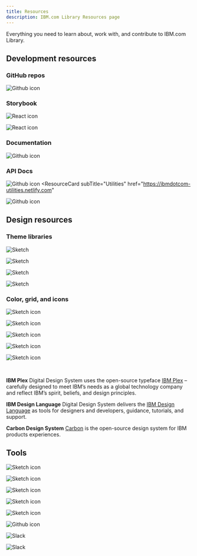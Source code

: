 ```yaml
---
title: Resources
description: IBM.com Library Resources page
---
```


<PageDescription>

Everything you need to learn about, work with, and contribute to IBM.com Library.

</PageDescription>

## Development resources

### GitHub repos
<Row className="resource-card-group">
  <Column colMd={4} colLg={4} noGutterSm>
<ResourceCard
  subTitle="IBM.com Library"
  href="https://github.com/carbon-design-system/ibm-dotcom-library"
>

![Github icon](./../../images/icon/github-icon.svg)
</ResourceCard>
  </Column>
</Row>

### Storybook

<Row className="resource-card-group">
  <Column colMd={4} colLg={4} noGutterSm>
<ResourceCard
  subTitle="IBM.com Library Components React Storybook"
  href="https://ibmdotcom-react.netlify.com"
>

![React icon](./../../images/icon/react-icon.svg)

</ResourceCard>
  </Column>
  <Column colMd={4} colLg={4} noGutterSm>
<ResourceCard
  subTitle="IBM.com Library Patterns React Storybook – experimental"
  href="https://ibmdotcom-patterns-react-experimental.netlify.com"
>

![React icon](../../images/icon/react-icon.svg)

</ResourceCard>
  </Column>
</Row>

### Documentation
<Row className="resource-card-group">
  <Column colMd={4} colLg={4} noGutterSm>
<ResourceCard
  subTitle="Building for IBM.com"
  href="https://github.com/carbon-design-system/ibm-dotcom-library/blob/master/docs/building-for-ibm-dotcom.md"
>

![Github icon](./../../images/icon/github-icon.svg)
</ResourceCard>
</Column>
</Row>

### API Docs
<Row className="resource-card-group">
<Column colMd={4} colLg={4} noGutterSm>
<ResourceCard
  subTitle="Services"
  href="https://ibmdotcom-services.netlify.com"
>

![Github icon](./../../images/icon/github-icon.svg)
</ResourceCard>
  </Column>
<Column colMd={4} colLg={4} noGutterSm>
<ResourceCard
  subTitle="Utilities"
  href="https://ibmdotcom-utilities.netlify.com"
>

![Github icon](./../../images/icon/github-icon.svg)
</ResourceCard>
  </Column>
</Row>

## Design resources

### Theme libraries

<Row className="resource-card-group">
  <Column colMd={4} colLg={4} noGutterSm>
    <ResourceCard
      subTitle="IBM.com Library Expressive White theme"
      href="http://(https//ibm.ent.box.com/folder/86595383831)"
    >

![Sketch](./../../images/icon/sketch-symbol.svg)
      
</ResourceCard>
  </Column>
  
  <Column colMd={4} colLg={4} noGutterSm>
    <ResourceCard
      subTitle="IBM.com Library Expressive Gray 10 theme
(coming soon)"
      disabled             
      href="https://ibm.box.com/s/fdoqr1qb4agyoys5j8wo19eab60m4ek1"
    >

![Sketch](./../../images/icon/sketch-symbol.svg)
      
</ResourceCard>
  </Column>
 <Column colMd={4} colLg={4} noGutterSm>
    <ResourceCard
      subTitle="IBM.com Library Expressive Gray 90 theme"
      href="https://ibm.box.com/s/fdoqr1qb4agyoys5j8wo19eab60m4ek1"
    >

![Sketch](./../../images/icon/sketch-symbol.svg)
      
</ResourceCard>
  </Column>
  <Column colMd={4} colLg={4} noGutterSm>
    <ResourceCard
      subTitle="IBM.com Library Expressive Gray 100 theme
(coming soon)"
      disabled             
      href="http://(https//ibm.ent.box.com/folder/86595383831)"
    >

![Sketch](./../../images/icon/sketch-symbol.svg)

</ResourceCard>
  </Column>
</Row>

### Color, grid, and icons

<Row className="resource-card-group">
  
  <Column colMd={4} colLg={4} noGutterSm>
<ResourceCard
  subTitle="RGB color palettes (.clr)"
  href="https://github.com/carbon-design-system/carbon/raw/master/packages/colors/artifacts/IBM_Colors.zip"
>

![Sketch icon](../../images/ase_logo.svg)
      
</ResourceCard>
  </Column>
  
  <Column colMd={4} colLg={4} noGutterSm>
<ResourceCard
  subTitle="IBM Design Language library"
  href="sketch://add-library/cloud/nwqmk"
>

![Sketch icon](../../images/sketch-symbol.svg)
      
</ResourceCard>
  </Column>
  
  <Column colMd={4} colLg={4} noGutterSm>
<ResourceCard
  subTitle="IBM Icons (16px, 20px) library"
  href="sketch://add-library/cloud/KW2yr"
>

![Sketch icon](../../images/sketch-symbol.svg)
      
</ResourceCard>
  </Column>
  
  <Column colMd={4} colLg={4} noGutterSm>
<ResourceCard
  subTitle="IBM Icons (24px, 32px) library"
  href="sketch://add-library/cloud/2bwkM"
>

![Sketch icon](../../images/sketch-symbol.svg)
      
</ResourceCard>
  </Column>
  
  <Column colMd={4} colLg={4} noGutterSm>
    <ResourceCard
        subTitle="IBM Grid template"
        actionIcon="download"
        aspectRatio="2:1"
        href="https://sketch.cloud/s/ngV7z"
    >

![Sketch icon](../../images/sketch-symbol.svg)
    
  </ResourceCard>
</Column>
  
</Row>

<br/>

**IBM Plex**
Digital Design System uses the open-source typeface [IBM Plex](https://github.com/ibm/plex) – carefully designed to meet IBM’s needs as a global technology company and reflect IBM’s spirit, beliefs, and design principles.

**IBM Design Language**
Digital Design System delivers the [IBM Design Language](https://www.ibm.com/design/language/) as tools for designers and developers, guidance, tutorials, and support. 

**Carbon Design System**
[Carbon](https://www.carbondesignsystem.com) is the open-source design system for IBM products experiences. 

## Tools

<Row className="resource-card-group">
  
  <Column colMd={4} colLg={4} noGutterSm>
<ResourceCard
  subTitle="IBM research data base"
  href="https://www.ibm.com/standards/web/research/"
>

![Sketch icon](../../images/bee_icon.svg)
      
</ResourceCard>
  </Column>
  
  <Column colMd={4} colLg={4} noGutterSm>
<ResourceCard
  subTitle="IBM style guideline"
  href="https://apps.na.collabserv.com/communities/service/html/communitystart?communityUuid=279b622e-3902-4086-9cc7-6c07d8d2d745"
>

![Sketch icon](../../images/bee_icon.svg)
      
</ResourceCard>
  </Column>

  <Column colMd={4} colLg={4} noGutterSm>
<ResourceCard
  subTitle="Color contrast checker"
  href="https://marijohannessen.github.io/color-contrast-checker/"
>

![Sketch icon](../../images/color-contrast-icon.svg)
      
</ResourceCard>
  </Column>
  
  <Column colMd={4} colLg={4} noGutterSm>
<ResourceCard
  subTitle="IBM accessibility"
  href="https://w3.ibm.com/able/"
>

![Sketch icon](../../images/bee_icon.svg)
      
</ResourceCard>
  </Column>
  
  <Column colMd={4} colLg={4} noGutterSm>
<ResourceCard
  subTitle="Review design on Wake"
  href="https://ibm.wake.com/space/37"
>

![Sketch icon](../../images/wake_logo.svg)
      
</ResourceCard>
    
  </Column>
  
  <Column colMd={4} colLg={4} noGutterSm>
    <ResourceCard
      subTitle="Drupal guideline"
      href="https://cognitive-app.slack.com/archives/C5DJVE8AY"
    >

![Github icon](../../images/icon/drupal_logo.svg)
      
</ResourceCard>
  </Column>
  
  <Column colMd={4} colLg={4} noGutterSm>
    <ResourceCard
      subTitle="Talk tech at #digital-design-adopters-dev"
      href="https://cognitive-app.slack.com/archives/CNEG9HNBW"
    >

![Slack](../../images/icon/slack-mark.svg)
      
</ResourceCard>
  </Column>
  
  <Column colMd={4} colLg={4} noGutterSm>
    <ResourceCard
      subTitle="Talk design at #digital-design-adopters-designer"
      href="https://cognitive-app.slack.com/archives/GNKN3G37F"
    >

![Slack](../../images/icon/slack-mark.svg)
      
</ResourceCard>
  </Column>
</Row>


